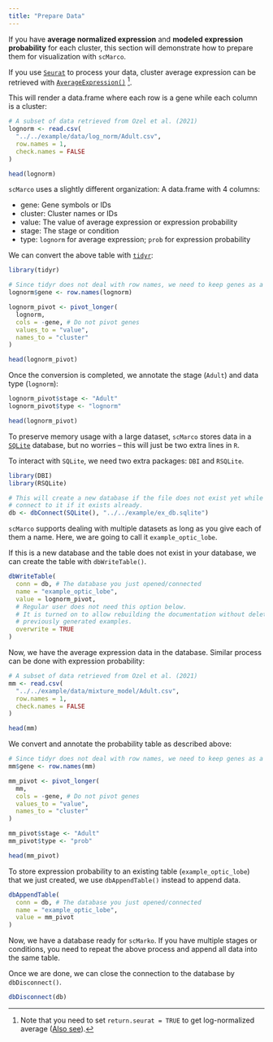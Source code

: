 ```yaml
---
title: "Prepare Data"
---
```


If you have **average normalized expression** and **modeled expression probability** for each cluster, this section will demonstrate how to prepare them for visualization with `scMarco`.

If you use [`Seurat`](https://satijalab.org/seurat/) to process your data, cluster average expression can be retrieved with [`AverageExpression()`](https://satijalab.org/seurat/reference/averageexpression) [^1].

[^1]: Note that you need to set `return.seurat = TRUE` to get log-normalized average ([Also see](https://github.com/satijalab/seurat/issues/193)).

This will render a data.frame where each row is a gene while each column is a cluster:

```r
# A subset of data retrieved from Ozel et al. (2021)
lognorm <- read.csv(
  "../../example/data/log_norm/Adult.csv",
  row.names = 1,
  check.names = FALSE
)

head(lognorm)
```

`scMarco` uses a slightly different organization: A data.frame with 4 columns:

-   gene: Gene symbols or IDs
-   cluster: Cluster names or IDs
-   value: The value of average expression or expression probability
-   stage: The stage or condition
-   type: `lognorm` for average expression; `prob` for expression probability

We can convert the above table with [`tidyr`](https://tidyr.tidyverse.org/):

```r
library(tidyr)

# Since tidyr does not deal with row names, we need to keep genes as a column
lognorm$gene <- row.names(lognorm)

lognorm_pivot <- pivot_longer(
  lognorm,
  cols = -gene, # Do not pivot genes
  values_to = "value",
  names_to = "cluster"
)

head(lognorm_pivot)
```

Once the conversion is completed, we annotate the stage (`Adult`) and data type (`lognorm`):

```r
lognorm_pivot$stage <- "Adult"
lognorm_pivot$type <- "lognorm"

head(lognorm_pivot)
```

To preserve memory usage with a large dataset, `scMarco` stores data in a [`SQLite`](https://www.sqlite.org/index.html) database, but no worries -- this will just be two extra lines in `R`.

To interact with `SQLite`, we need two extra packages: `DBI` and `RSQLite`.

```r
library(DBI)
library(RSQLite)

# This will create a new database if the file does not exist yet while
# connect to it if it exists already.
db <- dbConnect(SQLite(), "../../example/ex_db.sqlite")
```

`scMarco` supports dealing with multiple datasets as long as you give each of them a name. Here, we are going to call it `example_optic_lobe`.

If this is a new database and the table does not exist in your database, we can create the table with `dbWriteTable()`.

```r
dbWriteTable(
  conn = db, # The database you just opened/connected
  name = "example_optic_lobe",
  value = lognorm_pivot,
  # Regular user does not need this option below.
  # It is turned on to allow rebuilding the documentation without deleting
  # previously generated examples.
  overwrite = TRUE 
)
```

Now, we have the average expression data in the database. Similar process can be done with expression probability:

```r
# A subset of data retrieved from Ozel et al. (2021)
mm <- read.csv(
  "../../example/data/mixture_model/Adult.csv",
  row.names = 1,
  check.names = FALSE
)

head(mm)
```

We convert and annotate the probability table as described above:

```r
# Since tidyr does not deal with row names, we need to keep genes as a column
mm$gene <- row.names(mm)

mm_pivot <- pivot_longer(
  mm,
  cols = -gene, # Do not pivot genes
  values_to = "value",
  names_to = "cluster"
)

mm_pivot$stage <- "Adult"
mm_pivot$type <- "prob"

head(mm_pivot)
```

To store expression probability to an existing table (`example_optic_lobe`) that we just created, we use `dbAppendTable()` instead to append data.

```r
dbAppendTable(
  conn = db, # The database you just opened/connected
  name = "example_optic_lobe",
  value = mm_pivot
)
```

Now, we have a database ready for `scMarko`. If you have multiple stages or conditions, you need to repeat the above process and append all data into the same table.

Once we are done, we can close the connection to the database by `dbDisconnect()`.

```r
dbDisconnect(db)
```
